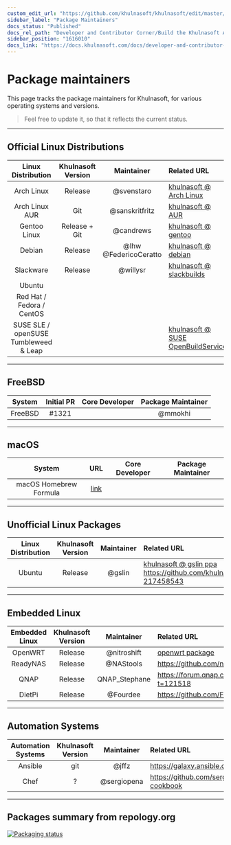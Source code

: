 ```yaml
---
custom_edit_url: "https://github.com/khulnasoft/khulnasoft/edit/master/packaging/maintainers/README.md"
sidebar_label: "Package Maintainers"
docs_status: "Published"
docs_rel_path: "Developer and Contributor Corner/Build the Khulnasoft Agent Yourself"
sidebar_position: "1616010"
docs_link: "https://docs.khulnasoft.com/docs/developer-and-contributor-corner/build-the-khulnasoft-agent-yourself/package-maintainers"
---
```


# Package maintainers

This page tracks the package maintainers for Khulnasoft, for various operating systems and versions.

> Feel free to update it, so that it reflects the current status.

---

## Official Linux Distributions

|          Linux Distribution           | Khulnasoft Version |      Maintainer       | Related URL                                                                           |
|:-------------------------------------:|:---------------:|:---------------------:|:--------------------------------------------------------------------------------------|
|              Arch Linux               |     Release     |      @svenstaro       | [khulnasoft @ Arch Linux](https://www.archlinux.org/packages/community/x86_64/khulnasoft/)  |
|            Arch Linux AUR             |       Git       |    @sanskritfritz     | [khulnasoft @ AUR](https://aur.archlinux.org/packages/khulnasoft-git/)                      |
|             Gentoo Linux              |  Release + Git  |       @candrews       | [khulnasoft @ gentoo](https://github.com/gentoo/gentoo/tree/master/net-analyzer/khulnasoft) |
|                Debian                 |     Release     | @lhw @FedericoCeratto | [khulnasoft @ debian](http://salsa.debian.org/debian/khulnasoft)                            |
|               Slackware               |     Release     |       @willysr        | [khulnasoft @ slackbuilds](https://slackbuilds.org/repository/14.2/system/khulnasoft/)      |
|                Ubuntu                 |                 |                       |                                                                                       |
|       Red Hat / Fedora / CentOS       |                 |                       |                                                                                       |
| SUSE SLE / openSUSE Tumbleweed & Leap |                 |                       | [khulnasoft @ SUSE OpenBuildService](https://software.opensuse.org/package/khulnasoft)      |

---

## FreeBSD

| System  | Initial PR | Core Developer | Package Maintainer |
|:-------:|:----------:|:--------------:|:------------------:|
| FreeBSD |   #1321    |                |      @mmokhi       |

---

## macOS

|         System         |                                        URL                                         | Core Developer | Package Maintainer |
|:----------------------:|:----------------------------------------------------------------------------------:|:--------------:|:------------------:|
| macOS Homebrew Formula | [link](https://github.com/Homebrew/homebrew-core/blob/master/Formula/n/khulnasoft.rb) |                |                    |

---

## Unofficial Linux Packages

| Linux Distribution | Khulnasoft Version | Maintainer | Related URL                                                                                                                                       |
|:------------------:|:---------------:|:----------:|:--------------------------------------------------------------------------------------------------------------------------------------------------|
|       Ubuntu       |     Release     |   @gslin   | [khulnasoft @ gslin ppa](https://launchpad.net/~gslin/+archive/ubuntu/khulnasoft) <https://github.com/khulnasoft/khulnasoft/issues/69#issuecomment-217458543> |

---

## Embedded Linux

| Embedded Linux | Khulnasoft Version |  Maintainer   | Related URL                                                                      |
|:--------------:|:---------------:|:-------------:|:---------------------------------------------------------------------------------|
|    OpenWRT     |     Release     |  @nitroshift  | [openwrt package](https://github.com/openwrt/packages/tree/master/admin/khulnasoft) |
|    ReadyNAS    |     Release     |   @NAStools   | <https://github.com/nastools/khulnasoft>                                            |
|      QNAP      |     Release     | QNAP_Stephane | <https://forum.qnap.com/viewtopic.php?t=121518>                                  |
|     DietPi     |     Release     |   @Fourdee    | <https://github.com/Fourdee/DietPi>                                              |

---

## Automation Systems

| Automation Systems | Khulnasoft Version | Maintainer  | Related URL                                      |
|:------------------:|:---------------:|:-----------:|:-------------------------------------------------|
|      Ansible       |       git       |    @jffz    | <https://galaxy.ansible.com/jffz/khulnasoft/>       |
|        Chef        |        ?        | @sergiopena | <https://github.com/sergiopena/khulnasoft-cookbook> |

---

## Packages summary from repology.org

[![Packaging status](https://repology.org/badge/vertical-allrepos/khulnasoft.svg)](https://repology.org/metapackage/khulnasoft/versions)
